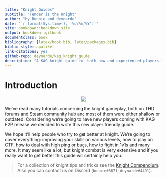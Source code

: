 ```yaml
--- 
title: "Knight Guides"
subtitle: "Tender is the Knight"
author: "by Bunnie and deynarde"
date: "`r format(Sys.time(), '%d/%m/%Y')`"
site: bookdown::bookdown_site
output: bookdown::gitbook
documentclass: book
bibliography: [latex/book.bib, latex/packages.bib]
biblio-style: apalike
link-citations: yes
github-repo: deynarde/kag_knight_guide
description: "A KAG knight guide for both new and experienced players."
---
```


# Introduction {-}

<p align="center">
  <img src="imgs/logo.png">
</p>

We’ve read many tutorials concerning the knight gameplay, both on THD forums and Steam community hub and most of them were either shallow or outdated. Considering we’re going to have new players coming with KAG F2P release we decided to write this new player friendly guide.

We hope it'll help people who try to get better at knight. We’re going to cover everything: improving your skills on various levels, how to play on CTF, how to deal with high ping or bugs, how to fight in 1v1s and many more. It may seem like a lot, but knight combat is very extensive and if you really want to get better this guide will certainly help you.

> For a collection of knight tips and tricks see the [Knight Compendium](https://deynarde.github.io/kag-knight-compendium/). Also you can contact us on Discord (`bunnie#8671`, `deynarde#4491`).
